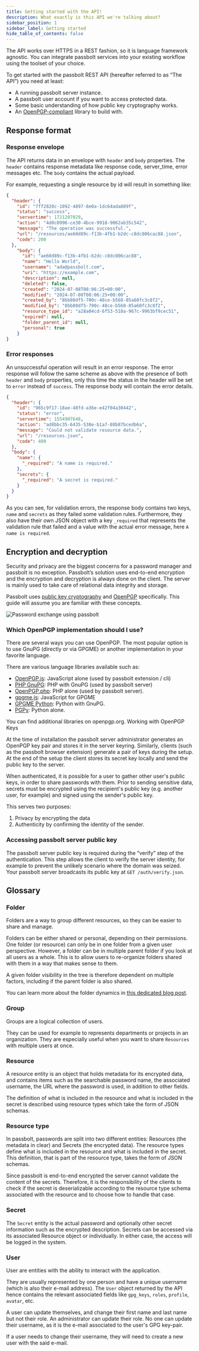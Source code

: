 ```yaml
---
title: Getting started with the API!
description: What exactly is this API we're talking about?
sidebar_position: 1
sidebar_label: Getting started
hide_table_of_contents: false
---
```


The API works over HTTPS in a REST fashion, so it is language framework agnostic. You can integrate passbolt services into your existing workflow using the toolset of your choice.

To get started with the passbolt REST API (hereafter referred to as “The API”) you need at least:

- A running passbolt server instance.
- A passbolt user account if you want to access protected data.
- Some basic understanding of how public key cryptography works.
- An [OpenPGP-compliant](https://www.openpgp.org/about/) library to build with.


## Response format

### Response envelope

The API returns data in an envelope with `header` and `body` properties. The `header` contains response metadata like response code, server_time, error messages etc. The `body` contains the actual payload.

For example, requesting a single resource by id will result in something like:

```json
{
  "header": {
    "id": "7ff2828c-1092-4897-8e0a-1dc64ada889f",
    "status": "success",
    "servertime": 1721207029,
    "action": "4d0c0996-ce30-4bce-9918-9062ab35c542",
    "message": "The operation was successful.",
    "url": "/resources/ae60d89c-f13b-4fb1-b2dc-c8dc806cac88.json",
    "code": 200
  },
    "body": {
      "id": "ae60d89c-f13b-4fb1-b2dc-c8dc806cac88",
      "name": "Hello World",
      "username": "ada@passbolt.com",
      "uri": "https://example.com",
      "description": null,
      "deleted": false,
      "created": "2024-07-08T08:06:25+00:00",
      "modified": "2024-07-08T08:06:25+00:00",
      "created_by": "8bb80df5-700c-48ce-b568-85a60fc3c8f2",
      "modified_by": "8bb80df5-700c-48ce-b568-85a60fc3c8f2",
      "resource_type_id": "a28a04cd-6f53-518a-967c-9963bf9cec51",
      "expired": null,
      "folder_parent_id": null,
      "personal": true
    }
}
```


### Error responses

An unsuccessful operation will result in an error response. The error response will follow the same scheme as above with the presence of both `header` and `body` properties, only this time the status in the header will be set to `error` instead of `success`. The response body will contain the error details.

```json
{
  "header": {
    "id": "965c9f17-18ae-48fd-a36e-e42f04a30442",
    "status": "error",
    "servertime": 1554907648,
    "action": "ad8bbc35-6435-538e-b1a7-80b87bcedb6a",
    "message": "Could not validate resource data.",
    "url": "/resources.json",
    "code": 400
  },
  "body": {
    "name": {
      "_required": "A name is required."
    },
    "secrets": {
      "_required": "A secret is required."
    }
  }
}
```

As you can see, for validation errors, the response body contains two keys, `name` and `secrets` as they failed some validation rules. Furthermore, they also have their own JSON object with a key `_required` that represents the validation rule that failed and a value with the actual error message, here `A name is required`.

## Encryption and decryption

Security and privacy are the biggest concerns for a password manager and passbolt is no exception. Passbolt’s solution uses end-to-end encryption and the encryption and decryption is always done on the client. The server is mainly used to take care of relational data integrity and storage.

Passbolt uses [public key cryptography](https://en.wikipedia.org/wiki/Public-key_cryptography) and [OpenPGP](https://www.openpgp.org/about/) specifically. This guide will assume you are familiar with these concepts.

![Password exchange using passbolt](/img/diagrams/howitworks.svg)


### Which OpenPGP implementation should I use?

There are several ways you can use OpenPGP. The most popular option is to use GnuPG (directly or via GPGME) or another implementation in your favorite language.

There are various language libraries available such as:

- [OpenPGP.js](https://openpgpjs.org/): JavaScript alone (used by passbolt extension / cli)
- [PHP GnuPG](https://www.php.net/manual/en/book.gnupg.php): PHP with GnuPG (used by passbolt server)
- [OpenPGP.php](https://github.com/singpolyma/openpgp-php): PHP alone (used by passbolt server).
- [gpgme.js](https://github.com/mailvelope/gpgmejs): JavaScript for GPGME
- [GPGME Python](http://files.au.adversary.org/crypto/gpgme-python-howto.html): Python with GnuPG.
- [PGPy](https://github.com/SecurityInnovation/PGPy/): Python alone.

You can find additional libraries on openpgp.org.
Working with OpenPGP Keys

At the time of installation the passbolt server administrator generates an OpenPGP key pair and stores it in the server keyring. Similarly, clients (such as the passbolt browser extension) generate a pair of keys during the setup. At the end of the setup the client stores its secret key locally and send the public key to the server.

When authenticated, it is possible for a user to gather other user's public keys, in order to share passwords with them. Prior to sending sensitive data, secrets must be encrypted using the recipient's public key (e.g. another user, for example) and signed using the sender's public key.

This serves two purposes:

1. Privacy by encrypting the data
2. Authenticity by confirming the identity of the sender.

### Accessing passbolt server public key

The passbolt server public key is required during the “verify” step of the authentication. This step allows the client to verify the server identity, for example to prevent the unlikely scenario where the domain was seized. Your passbolt server broadcasts its public key at `GET /auth/verify.json`.

## Glossary

### Folder

Folders are a way to group different resources, so they can be easier to share and manage.

Folders can be either shared or personal, depending on their permissions.
One folder (or resource) can only be in one folder from a given user perspective.
However, a folder can be in multiple parent folder if you look at all users as a whole.
This is to allow users to re-organize folders shared with them in a way that makes sense to them.

A given folder visibility in the tree is therefore dependent on multiple factors, including if the parent folder is also shared.

You can learn more about the folder dynamics in [this dedicated blog post](https://www.passbolt.com/blog/introducing-the-new-folders-feature).

### Group

Groups are a logical collection of users.

They can be used for example to represents departments or projects in an organization.
They are especially useful when you want to share `Resources` with multiple users at once.

### Resource

A resource entity is an object that holds metadata for its encrypted data, and contains items such as the searchable password name,
the associated username, the URL where the password is used, in addition to other fields.

The definition of what is included in the resource and what is included in the secret is described using resource types which take the form of JSON schemas.

### Resource type

In passbolt, passwords are split into two different entities: Resources (the metadata in clear) and Secrets (the encrypted data).
The resource types define what is included in the resource and what is included in the secret.
This definition, that is part of the resource type, takes the form of JSON schemas.

Since passbolt is end-to-end encrypted the server cannot validate the content of the secrets.
Therefore, it is the responsibility of the clients to check if the secret is deserializable according to the resource type schema associated with the resource and to choose how to handle that case.

### Secret

The `Secret` entity is the actual password and optionally other secret information such as the encrypted description.
Secrets can be accessed via its associated Resource object or individually. In either case, the access will be logged in the system.

### User

User are entities with the ability to interact with the application.

They are usually represented by one person and have a unique username (which is also their e-mail address).
The `User` object returned by the API hence contains the relevant associated fields like `gpg_keys`, `roles`, `profile`, `avatar`, etc.

A user can update themselves, and change their first name and last name but not their role.
An administrator can update their role. No one can update their username, as it is the e-mail associated to the user's GPG key-pair.

If a user needs to change their username, they will need to create a new user with the said e-mail.
